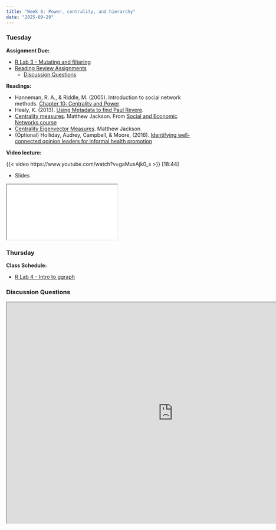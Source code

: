 ```yaml
---
title: "Week 6: Power, centrality, and hierarchy"
date: "2025-09-29"
---
```


### Tuesday

**Assignment Due:**

* [R Lab 3 - Mutating and filtering](/assignments/r_lab_3_%E2%80%93_mutating_and_filtering.qmd)
* [Reading Review Assignments](/syllabus/syllabus.qmd#reading-review-assignments)
    * [Discussion Questions](#discussion-questions)

**Readings:** 

* Hanneman, R. A., & Riddle, M. (2005). Introduction to social network methods. [Chapter 10: Centrality and Power](https://faculty.ucr.edu/~hanneman/nettext/C10_Centrality.html)
* Healy, K. (2013). [Using Metadata to find Paul Revere](https://web.archive.org/web/20240915232105/https://kieranhealy.org/blog/archives/2013/06/09/using-metadata-to-find-paul-revere/).
* [Centrality measures](https://www.youtube.com/watch?v=0unzqsPaPk8). Matthew Jackson. From [Social and Economic Networks course](https://www.youtube.com/channel/UCCnG8fKY45aH73ahmGK2xcg)
* [Centrality Eigenvector Measures](https://www.youtube.com/watch?v=q8oBWwS2wAQ). Matthew Jackson
* (Optional) Holliday, Audrey, Campbell, & Moore, (2016). [Identifying well-connected opinion leaders for informal health promotion](https://www.ncbi.nlm.nih.gov/pmc/articles/PMC4898141/)

**Video lecture:**

{{< video https://www.youtube.com/watch?v=gaMusAjk0_s >}} [18:44]

* Slides

<iframe class='slide-deck' src="/lectures/content_lectures/centrality.html"></iframe>


### Thursday

**Class Schedule:**

* [R Lab 4 - Intro to ggraph](/assignments/r_lab_4_%E2%80%93_intro_to_ggraph.qmd)

### Discussion Questions

<iframe src="https://pollev-embeds.com/discourses/Hq0pXTw4Jd3XeIFYiBjpb/respond" width="900px" height="600px"></iframe>
